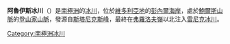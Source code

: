 {{Coord|70|39|S|162|9|E|source:GNIS|display=title}}
{{Infobox glacier 
| child         = 
| name          = 阿魯伊斯冰川
| other_name    =  
| photo         =  
| photo_width   = 
| photo_alt     = 
| photo_caption =  
| map           = Antarctica
| map_width     = 
| map_alt       = 
| map_caption   = 阿魯伊斯冰川在南極洲的位置。
| mark = Blue_pog.svg
| type          = [[支流|支流]]
| location      = [[維多利亞地|維多利亞地]]
| coordinates   = {{coord|70|39|S|162|9|E|region:AQ|format=dms|display=inline}}
| coords_ref    = 
| area          = 
| length        = 
| width         = 
| thickness     = 
| elevation_max =
| elevation_min = 
| terminus      = [[雷尼克冰川|雷尼克冰川]]
| status        = 
| embedded      = 
}}
'''阿魯伊斯冰川'''（{{lang-en|Arruiz Glacier}}）是[[南極洲|南極洲]]的[[冰川|冰川]]，位於[[維多利亞地|維多利亞地]]的[[彭內爾海岸|彭內爾海岸]]，處於[[鮑爾斯山脈|鮑爾斯山脈]]的[[登山家山脈|登山家山脈]]，發源自[[斯塔尼克斯峰|斯塔尼克斯峰]]，最終在[[弗羅洛夫嶺|弗羅洛夫嶺]]以北注入[[雷尼克冰川|雷尼克冰川]]。

{{Antarctica-geo-stub}}
[[Category:南極洲冰川|Category:南極洲冰川]]